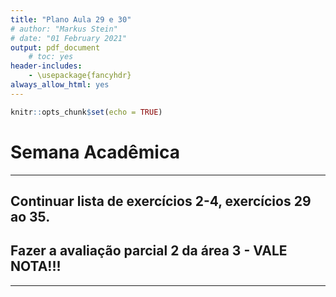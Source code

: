 ```yaml
---
title: "Plano Aula 29 e 30"
# author: "Markus Stein"
# date: "01 February 2021"
output: pdf_document
    # toc: yes
header-includes:
    - \usepackage{fancyhdr}
always_allow_html: yes
---
```

\addtolength{\headheight}{1.0cm}
\pagestyle{fancyplain} 
\lhead{\includegraphics[height=1.5cm]{logoIME.png}}
\rhead{\includegraphics[height=1.5cm]{image_geral1.jpg}}
\chead{UNIVERSIDADE FEDERAL DO RIO GRANDE DO SUL \\
INSTITUTO DE MATEMÁTICA E ESTATÍSTICA \\
DEPARTAMENTO DE ESTATÍSTICA \\
\vspace{0.3cm}
MAT02214 - Estatística Geral 1 - 2024/1
}
\renewcommand{\headrulewidth}{0pt} 

```r
knitr::opts_chunk$set(echo = TRUE)
```

# Semana Acadêmica

\vspace{0.5cm}

***
<!-- ## Ler slides e ver vídeos da semana 14. -->
## Continuar lista de exercícios 2-4, exercícios 29 ao 35.
## Fazer a avaliação parcial 2 da área 3 - VALE NOTA!!!
***  
